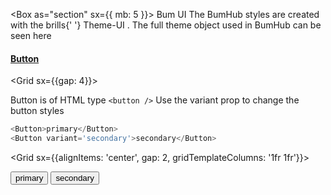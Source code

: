 <Box as="section" sx={{ mb: 5 }}>
  <Heading as="h1" variant="styles.h1">
    Bum UI
  </Heading>
  <Text>
    The BumHub styles are created with the brills{' '}
    <Link href="https://theme-ui.com/getting-started" target="_blank">
      Theme-UI
    </Link>
    . The full theme object used in BumHub can be seen <Link
      href="https://github.com/PaulieScanlon/bumhub/blob/main/src/gatsby-plugin-theme-ui/index.ts"
      target="_blank"
    >
      here
    </Link>
  </Text>
</Box>

<Divider />

<Divider />

#### [Button](#button)

<Grid sx={{gap: 4}}>


Button is of HTML type `<button />` Use the variant prop to change the button styles

```javascript
<Button>primary</Button>
<Button variant='secondary'>secondary</Button>
```

<Grid sx={{alignItems: 'center', gap: 2, gridTemplateColumns: '1fr 1fr'}}>
    
  <Button>primary</Button>
  <Button variant="secondary">secondary</Button>


</Grid>


</Grid>

